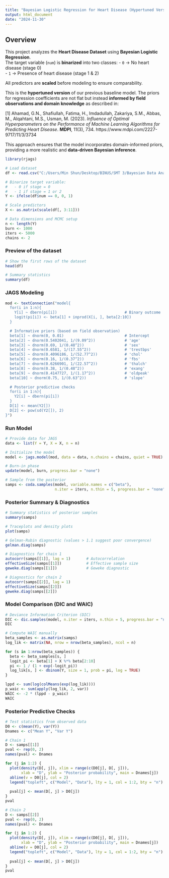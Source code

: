 ---
title: "Bayesian Logistic Regression for Heart Disease (Hypertuned Version)"
output: html_document
date: "2024-11-30"
---

## Overview
This project analyzes the **Heart Disease Dataset** using **Bayesian Logistic Regression**.  
The target variable (`num`) is **binarized** into two classes:
- `0` → No heart disease (stage 0)  
- `1` → Presence of heart disease (stage 1 & 2)  

All predictors are **scaled** before modeling to ensure comparability.  

This is the **hypertuned version** of our previous baseline model. The priors for regression coefficients are not flat but instead **informed by field observations and domain knowledge** as described in:  

[1] Ahamad, G.N., Shafiullah, Fatima, H., Imdadullah, Zakariya, S.M., Abbas, M., Alqahtani, M.S., Usman, M. (2023). *Influence of Optimal Hyperparameters on the Performance of Machine Learning Algorithms for Predicting Heart Disease*. **MDPI**, 11(3), 734. https://www.mdpi.com/2227-9717/11/3/3734  

This approach ensures that the model incorporates domain-informed priors, providing a more realistic and **data-driven Bayesian inference**.

```{r}
library(rjags)

# Load dataset
df <- read.csv("C:/Users/Min Shun/Desktop/BINUS/SMT 3/Bayesian Data Analysis/Bayesian_Mini_Project/heart_disease_uci_clean.csv")

# Binarize target variable:
#   - 0 if stage = 0
#   - 1 if stage = 1 or 2
Y <- ifelse(df$num == 0, 0, 1)

# Scale predictors
X <- as.matrix(scale(df[, 3:11]))

# Data dimensions and MCMC setup
n <- length(Y)
burn <- 1000
iters <- 5000
chains <- 2
```

### Preview of the dataset
```{r}
# Show the first rows of the dataset
head(df)

# Summary statistics
summary(df)
```

### JAGS Modeling
```{r}
mod <- textConnection("model{
  for(i in 1:n){
    Y[i] ~ dbern(pi[i])                              # Binary outcome
    logit(pi[i]) <- beta[1] + inprod(X[i, ], beta[2:10])  
  }

  # Informative priors (based on field observation)
  beta[1] ~ dnorm(0, 0.01)                           # Intercept
  beta[2] ~ dnorm(0.5402041, 1/(9.09^2))             # 'age'
  beta[3] ~ dnorm(0.69, 1/(0.48^2))                  # 'sex'
  beta[4] ~ dnorm(0.6581, 1/(17.55^2))               # 'trestbps'
  beta[5] ~ dnorm(0.4096186, 1/(52.77^2))            # 'chol'
  beta[6] ~ dnorm(0.16, 1/(0.37^2))                  # 'fbs'
  beta[7] ~ dnorm(0.6266901, 1/(22.57^2))            # 'thalch'
  beta[8] ~ dnorm(0.38, 1/(0.48^2))                  # 'exang'
  beta[9] ~ dnorm(0.4147727, 1/(1.17^2))             # 'oldpeak'
  beta[10] ~ dnorm(0.75, 1/(0.63^2))                 # 'slope'

  # Posterior predictive checks
  for(i in 1:n){
    Y2[i] ~ dbern(pi[i])
  }
  D[1] <- mean(Y2[]) 
  D[2] <- pow(sd(Y2[]), 2)
}")
```

### Run Model
```{r}
# Provide data for JAGS
data <- list(Y = Y, X = X, n = n)

# Initialize the model
model <- jags.model(mod, data = data, n.chains = chains, quiet = TRUE)

# Burn-in phase
update(model, burn, progress.bar = "none")

# Sample from the posterior
samps <- coda.samples(model, variable.names = c("beta"), 
                      n.iter = iters, n.thin = 5, progress.bar = "none")
```

### Posterior Summary & Diagnostics
```{r}
# Summary statistics of posterior samples
summary(samps)

# Traceplots and density plots
plot(samps)

# Gelman-Rubin diagnostic (values > 1.1 suggest poor convergence)
gelman.diag(samps)

# Diagnostics for chain 1
autocorr(samps[[1]], lag = 1)       # Autocorrelation
effectiveSize(samps[[1]])           # Effective sample size
geweke.diag(samps[[1]])             # Geweke diagnostic

# Diagnostics for chain 2
autocorr(samps[[2]], lag = 1)
effectiveSize(samps[[2]])
geweke.diag(samps[[2]])
```

### Model Comparison (DIC and WAIC)
```{r}
# Deviance Information Criterion (DIC)
DIC <- dic.samples(model, n.iter = iters, n.thin = 5, progress.bar = "none")
DIC

# Compute WAIC manually
beta_samples <- as.matrix(samps)
log_lik <- matrix(NA, nrow = nrow(beta_samples), ncol = n)

for (s in 1:nrow(beta_samples)) {
  beta <- beta_samples[s, ]
  logit_pi <- beta[1] + X %*% beta[2:10]
  pi <- 1 / (1 + exp(-logit_pi))
  log_lik[s, ] <- dbinom(Y, size = 1, prob = pi, log = TRUE)
}

lppd <- sum(log(colMeans(exp(log_lik))))
p_waic <- sum(apply(log_lik, 2, var))
WAIC <- -2 * (lppd - p_waic)
WAIC
```

### Posterior Predictive Checks
```{r}
# Test statistics from observed data
D0 <- c(mean(Y), var(Y))
Dnames <- c("Mean Y", "Var Y")

# Chain 1
D <- samps[[1]]
pval <- rep(0, 2)
names(pval) <- Dnames

for (j in 1:2) {
  plot(density(D[, j]), xlim = range(c(D0[j], D[, j])),
       xlab = "D", ylab = "Posterior probability", main = Dnames[j])
  abline(v = D0[j], col = 2)
  legend("topleft", c("Model", "Data"), lty = 1, col = 1:2, bty = "n")
  
  pval[j] <- mean(D[, j] > D0[j])
}
pval

# Chain 2
D <- samps[[2]]
pval <- rep(0, 2)
names(pval) <- Dnames

for (j in 1:2) {
  plot(density(D[, j]), xlim = range(c(D0[j], D[, j])),
       xlab = "D", ylab = "Posterior probability", main = Dnames[j])
  abline(v = D0[j], col = 2)
  legend("topleft", c("Model", "Data"), lty = 1, col = 1:2, bty = "n")
  
  pval[j] <- mean(D[, j] > D0[j])
}
pval
```